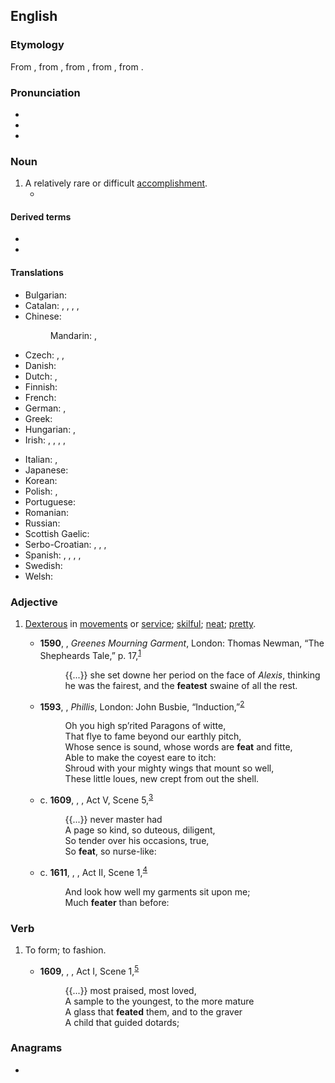 {{also|feat.}}
==English==

===Etymology===
From {{etyl|enm|en}}, from {{etyl|xno|en}} {{m|fro|fet||action, deed}}, from {{etyl|fro|en}} {{m|fro|fait}}, from {{etyl|la|en}} {{m|la|factum}}, from {{m|la|facio|facere|to do, to make}}.

===Pronunciation===
* {{IPA|/fiːt/|lang=en}}
* {{homophones|lang=en|feet}}
* {{rhymes|iːt|lang=en}}

===Noun===
{{en-noun}}

# A relatively rare or difficult [[accomplishment]].
#* {{quote-journal
|lang=en
|date=January 22, 2013
|author=Phil McNulty
|title=Aston Villa 2-1 Bradford (3-4)
|work=BBC
|url=http://www.bbc.co.uk/sport/0/football/21022502
|page=
|passage=Bradford may have lost on the night but they stubbornly protected a 3-1 first-leg advantage to emulate a '''feat''' last achieved by Rochdale in 1962.}}

====Derived terms====
* {{l|en|no small feat}}
* {{l|en|no mean feat}}

====Translations====
{{trans-top|An accomplishment that's relatively rare or difficult}}
* Bulgarian: {{t+|bg|подвиг|m|sc=Cyrl}}
* Catalan: {{t|ca|gesta|f}}, {{t|ca|acompliment|m}}, {{t+|ca|proesa|f}}, {{t|ca|consecució|f}}, {{t+|ca|feta|f}}
* Chinese:
*: Mandarin: {{t+|cmn|技藝|sc=Hani}}, {{t+|cmn|技艺|sc=Hani}}
* Czech: {{t+|cs|čin|m}}, {{t+|cs|výkon|m}}, {{t+|cs|kousek|m}}
* Danish: {{t|da|præstation|c}}
* Dutch: {{t+|nl|prestatie|f}}, {{t+|nl|verwezenlijking|f}}
* Finnish: {{t+|fi|saavutus}}
* French: {{t+|fr|exploit|m}}
* German: {{t+|de|Leistung|f}}, {{t+|de|Meisterstück|n}}
* Greek: {{t+|el|άθλος|m}}
* Hungarian: {{t+|hu|bravúr}}, {{t+|hu|hőstett}}
* Irish: {{t|ga|aicsean|m}}, {{t|ga|cleas|m}}, {{t|ga|éacht|m}}, {{t|ga|reabh|f}} {{qualifier|literary}}, {{t|ga|spleadh|f}} {{qualifier|literary}}
{{trans-mid}}
* Italian: {{t+|it|impresa|f}}, {{t|it|prodezza|f}}
* Japanese: {{t+|ja|業績|tr=gyōseki}}
* Korean: {{t+|ko|공적}}
* Polish: {{t+|pl|wyczyn|m-in}}, {{t+|pl|osiągnięcie|n}}
* Portuguese: {{t+|pt|feito}}
* Romanian: {{t+|ro|ispravă|f}}
* Russian: {{t+|ru|по́двиг|m}}
* Scottish Gaelic: {{t|gd|cleas|m}}
* Serbo-Croatian: {{t+|sh|postignuće|n}}, {{t+|sh|čin|m}}, {{t+|sh|podvig|m}}, {{t|sh|podhvat|m}}
* Spanish: {{t+|es|hazaña|f}}, {{t+|es|proeza|f}}, {{t+|es|gesta|f}}, {{t+|es|logro|m}}, {{t+|es|empresa|f}}
* Swedish: {{t+|sv|bedrift|c}}
* Welsh: {{t|cy|cyflawniad}}
{{trans-bottom}}

===Adjective===
{{en-adj|er}}

# {{lb|en|archaic}} [[dexterous|Dexterous]] in [[movement]]s or [[service]]; [[skilful]]; [[neat]]; [[pretty]].
#* '''1590''', {{w|Robert Greene (dramatist)|Robert Greene}}, ''Greenes Mourning Garment'', London: Thomas Newman, “The Shepheards Tale,” p. 17,<sup>[http://name.umdl.umich.edu/A02110.0001.001]</sup>
#*: {{...}}  she set downe her period on the face of ''Alexis'', thinking he was the fairest, and the '''featest''' swaine of all the rest.
#* '''1593''', {{w|Thomas Lodge}}, ''Phillis'', London: John Busbie, “Induction,”<sup>[http://name.umdl.umich.edu/A06170.0001.001]</sup>
#*: Oh you high sp’rited Paragons of witte,
#*: That flye to fame beyond our earthly pitch,
#*: Whose sence is sound, whose words are '''feat''' and fitte,
#*: Able to make the coyest eare to itch:
#*: Shroud with your mighty wings that mount so well,
#*: These little loues, new crept from out the shell.
#* c. '''1609''', {{w|William Shakespeare}}, ''{{w|Cymbeline}}'', Act V, Scene 5,<sup>[http://www.opensourceshakespeare.org/views/plays/play_view.php?WorkID=cymbeline&Scope=entire&pleasewait=1&msg=pl]</sup>
#*: {{...}} never master had
#*: A page so kind, so duteous, diligent,
#*: So tender over his occasions, true,
#*: So '''feat''', so nurse-like:
#* c. '''1611''', {{w|William Shakespeare}}, ''{{w|The Tempest}}'', Act II, Scene 1,<sup>[http://www.opensourceshakespeare.org/views/plays/play_view.php?WorkID=tempest&Scope=entire&pleasewait=1&msg=pl]</sup>
#*: And look how well my garments sit upon me;
#*: Much '''feater''' than before:

===Verb===
{{en-verb}}

# {{lb|en|obsolete}} To form; to fashion.
#* '''1609''', {{w|William Shakespeare}}, ''{{w|Cymbeline}}'', Act I, Scene 1,<sup>[http://www.opensourceshakespeare.org/views/plays/play_view.php?WorkID=cymbeline&Scope=entire&pleasewait=1&msg=pl]</sup>
#*: {{...}} most praised, most loved,
#*: A sample to the youngest, to the more mature
#*: A glass that '''feated''' them, and to the graver
#*: A child that guided dotards;

===Anagrams===
* {{anagrams|en|a=aeft|EFTA|Fate|TAFE|TFAE|fate|feta}}